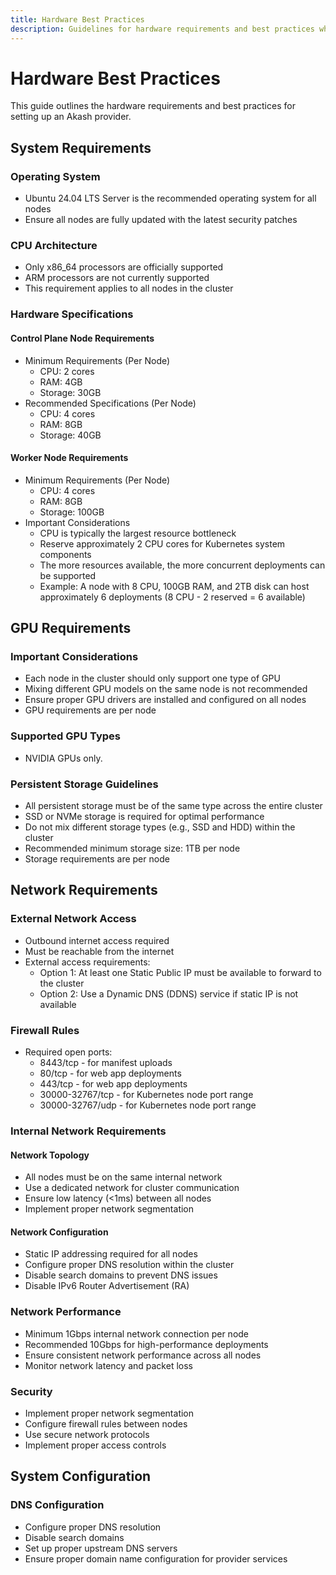 ```yaml
---
title: Hardware Best Practices
description: Guidelines for hardware requirements and best practices when setting up an Akash provider
---
```


# Hardware Best Practices

This guide outlines the hardware requirements and best practices for setting up an Akash provider.

## System Requirements

### Operating System
- Ubuntu 24.04 LTS Server is the recommended operating system for all nodes
- Ensure all nodes are fully updated with the latest security patches

### CPU Architecture
- Only x86_64 processors are officially supported
- ARM processors are not currently supported
- This requirement applies to all nodes in the cluster

### Hardware Specifications

#### Control Plane Node Requirements
- Minimum Requirements (Per Node)
  - CPU: 2 cores
  - RAM: 4GB
  - Storage: 30GB
- Recommended Specifications (Per Node)
  - CPU: 4 cores
  - RAM: 8GB
  - Storage: 40GB

#### Worker Node Requirements
- Minimum Requirements (Per Node)
  - CPU: 4 cores
  - RAM: 8GB
  - Storage: 100GB
- Important Considerations
  - CPU is typically the largest resource bottleneck
  - Reserve approximately 2 CPU cores for Kubernetes system components
  - The more resources available, the more concurrent deployments can be supported
  - Example: A node with 8 CPU, 100GB RAM, and 2TB disk can host approximately 6 deployments (8 CPU - 2 reserved = 6 available)

## GPU Requirements

### Important Considerations
- Each node in the cluster should only support one type of GPU
- Mixing different GPU models on the same node is not recommended
- Ensure proper GPU drivers are installed and configured on all nodes
- GPU requirements are per node

### Supported GPU Types
- NVIDIA GPUs only.

### Persistent Storage Guidelines
- All persistent storage must be of the same type across the entire cluster
- SSD or NVMe storage is required for optimal performance
- Do not mix different storage types (e.g., SSD and HDD) within the cluster
- Recommended minimum storage size: 1TB per node
- Storage requirements are per node

## Network Requirements

### External Network Access
- Outbound internet access required
- Must be reachable from the internet
- External access requirements:
  - Option 1: At least one Static Public IP must be available to forward to the cluster
  - Option 2: Use a Dynamic DNS (DDNS) service if static IP is not available

### Firewall Rules
- Required open ports:
  - 8443/tcp - for manifest uploads
  - 80/tcp - for web app deployments
  - 443/tcp - for web app deployments
  - 30000-32767/tcp - for Kubernetes node port range
  - 30000-32767/udp - for Kubernetes node port range

### Internal Network Requirements

#### Network Topology
- All nodes must be on the same internal network
- Use a dedicated network for cluster communication
- Ensure low latency (<1ms) between all nodes
- Implement proper network segmentation

#### Network Configuration
- Static IP addressing required for all nodes
- Configure proper DNS resolution within the cluster
- Disable search domains to prevent DNS issues
- Disable IPv6 Router Advertisement (RA)

### Network Performance
- Minimum 1Gbps internal network connection per node
- Recommended 10Gbps for high-performance deployments
- Ensure consistent network performance across all nodes
- Monitor network latency and packet loss

### Security
- Implement proper network segmentation
- Configure firewall rules between nodes
- Use secure network protocols
- Implement proper access controls

## System Configuration

### DNS Configuration
- Configure proper DNS resolution
- Disable search domains
- Set up proper upstream DNS servers
- Ensure proper domain name configuration for provider services
